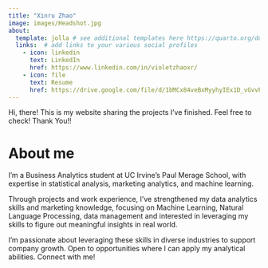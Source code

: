 ```yaml
---
title: "Xinru Zhao"
image: images/Headshot.jpg
about:
  template: jolla # see additional templates here https://quarto.org/docs/websites/website-about.html
  links:  # add links to your various social profiles
    - icon: linkedin
      text: LinkedIn
      href: https://www.linkedin.com/in/violetzhaoxr/
    - icon: file
      text: Resume
      href: https://drive.google.com/file/d/1bMCx84veBxMyyhyIEx1D_vGvvPGyS75t/view?usp=sharing
---
```



Hi, there! This is my website sharing the projects I've finished. Feel free to check! Thank You!!

# About me
I’m a Business Analytics student at UC Irvine’s Paul Merage School, with expertise in statistical analysis, marketing analytics, and machine learning.

Through projects and work experience, I’ve strengthened my data analytics skills and marketing knowledge, focusing on Machine Learning, Natural Language Processing, data management and interested in leveraging my skills to figure out meaningful insights in real world.

I’m passionate about leveraging these skills in diverse industries to support company growth. Open to opportunities where I can apply my analytical abilities. Connect with me!


